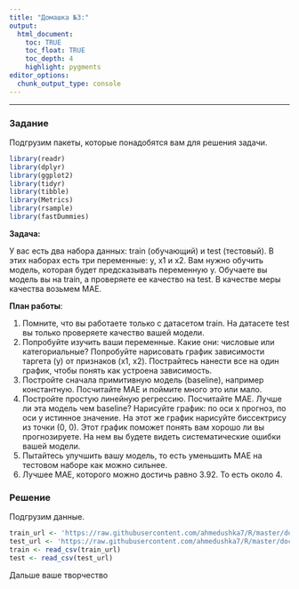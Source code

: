 ```yaml
---
title: "Домашка №3:"
output: 
  html_document:
    toc: TRUE
    toc_float: TRUE
    toc_depth: 4
    highlight: pygments
editor_options: 
  chunk_output_type: console
---
```

---

### Задание

Подгрузим пакеты, которые понадобятся вам для решения задачи.

```r
library(readr)
library(dplyr)
library(ggplot2)
library(tidyr)
library(tibble)
library(Metrics)
library(rsample)
library(fastDummies)
```

__Задача:__ 

У вас есть два набора данных: train (обучающий) и test (тестовый). В этих наборах есть три переменные: y, x1 и x2. Вам нужно обучить модель, которая будет предсказывать переменную y. Обучаете вы модель вы на train, а проверяете ее качество на test. В качестве меры качества возьмем MAE.

__План работы__:

1. Помните, что вы работаете только с датасетом train. На датасете test вы только проверяете качество вашей модели.
2. Попробуйте изучить ваши переменные. Какие они: числовые или категориальные? Попробуйте нарисовать график зависимости таргета (y) от признаков (x1, x2). Пострайтесь нанести все на один график, чтобы понять как устроена зависимость.
3. Постройте сначала примитивную модель (baseline), например константную. Посчитайте MAE и поймите много это или мало.
4. Постройте простую линейную регрессию. Посчитайте MAE. Лучше ли эта модель чем baseline? Нарисуйте график: по оси x прогноз, по оси y истинное значение. На этот же график нарисуйте биссектрису из точки (0, 0). Этот график поможет понять вам хорошо ли вы прогнозируете. На нем вы будете видеть систематические ошибки вашей модели. 
5. Пытайтесь улучшить вашу модель, то есть уменьшить MAE на тестовом наборе как можно сильнее.
6. Лучшее MAE, которого можно достичь равно 3.92. То есть около 4.

### Решение

Подгрузим данные.

```r
train_url <- 'https://raw.githubusercontent.com/ahmedushka7/R/master/docs/homeworks/hw4/data/train.csv'
test_url <- 'https://raw.githubusercontent.com/ahmedushka7/R/master/docs/homeworks/hw4/data/test.csv'
train <- read_csv(train_url)
test <- read_csv(test_url)
```

Дальше ваше творчество